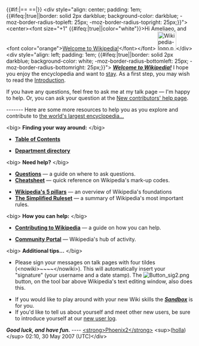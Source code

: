 <article id="11496529" title=User talk:Ameliaeo>
	<talkpage id="11496529" title="User talk:Ameliaeo">
{{#if:{{{heading|}}}|== {{{heading}}} ==|}}
&lt;div style=&quot;align: center; padding: 1em; {{#ifeq:{{{clear}}}|true||border: solid 2px darkblue; background-color: darkblue; -moz-border-radius-topleft: 25px; -moz-border-radius-topright: 25px;}}&quot;&gt;
&lt;center&gt;&lt;font size=&quot;+1&quot; {{#ifeq:{{{clear}}}|true||color=&quot;white&quot;}}&gt;Hi Ameliaeo, and &lt;font color=&quot;orange&quot;&gt;[[Wikipedia:Welcoming committee/Welcome to Wikipedia|Welcome to Wikipedia!]]&lt;/font&gt;&lt;/font&gt; [[Image:Wikipedia-logo.png|50px]]&lt;/div&gt; 
&lt;div style=&quot;align: left; padding: 1em; {{#ifeq:{{{clear}}}|true||border: solid 2px darkblue; background-color: white; -moz-border-radius-bottomleft: 25px; -moz-border-radius-bottomright: 25px;}}&quot;&gt;
'''''[[Wikipedia:Welcoming committee/Welcome to Wikipedia|Welcome to Wikipedia!]]''''' I hope you enjoy the encyclopedia and want to [[Wikipedia:Wikipedians|stay]]. As a first step, you may wish to read the [[Wikipedia:Introduction|Introduction]].

If you have any questions, feel free to ask me at my talk page — I'm happy to help. Or, you can ask your question at the [[Wikipedia:New contributors' help page|New contributors' help page]].

-------  
Here are some more resources to help you as you explore and contribute to [[Wikipedia|the world's largest encyclopedia...]]

&lt;big&gt; '''Finding your way around:''' &lt;/big&gt;
{{col-begin}}
{{col-2}}
* '''[[Wikipedia:Contents|Table of Contents]]'''
{{col-2}}
* '''[[Wikipedia:Department directory|Department directory]]'''
{{col-end}}

&lt;big&gt; '''Need help?''' &lt;/big&gt;
{{col-begin}}
{{col-2}}
* '''[[Wikipedia:Questions|Questions]]''' — a guide on where to ask questions.
* '''[[Wikipedia:Cheatsheet|Cheatsheet]]''' — quick reference on Wikipedia's mark-up codes.
{{col-2}}
* '''[[Wikipedia:Five pillars|Wikipedia's 5 pillars]]''' — an overview of Wikipedia's foundations
* '''[[Wikipedia:Simplified Ruleset|The Simplified Ruleset]]''' — a summary of Wikipedia's most important rules.
{{col-end}}

&lt;big&gt; '''How you can help:''' &lt;/big&gt;
{{col-begin}}
{{col-2}}
* '''[[Wikipedia:Contributing to Wikipedia|Contributing to Wikipedia]]''' — a guide on how you can help.
{{col-2}}
* '''[[Wikipedia:Community Portal|Community Portal]]''' — Wikipedia's hub of activity.
{{col-end}}

&lt;big&gt; '''Additional tips...''' &lt;/big&gt; 
{{col-begin}}
{{col-2}}
* Please sign your messages on talk pages with four tildes (&lt;nowiki&gt;~~~~&lt;/nowiki&gt;). This will automatically insert your &quot;signature&quot; (your username and a date stamp). The [[Image:Button sig2.png]] button, on the tool bar above Wikipedia's text editing window, also does this. 
{{col-2}}
* If you would like to play around with your new Wiki skills the '''''[[Wikipedia:Sandbox|Sandbox]]''''' is for you. 
* If you'd like to tell us about yourself and meet other new users, be sure to introduce yourself at our [[Wikipedia:New user log|new user log]].  
{{col-end}}

''{{{1|}}} '''Good luck, and have fun.''''' ---- [[User:Phoenix2|&lt;strong&gt;Phoenix2&lt;/strong&gt;]] &lt;sup&gt;([[User talk:Phoenix2|holla]])&lt;/sup&gt; 02:10, 30 May 2007 (UTC)&lt;/div&gt;
	</talkpage>
</article>